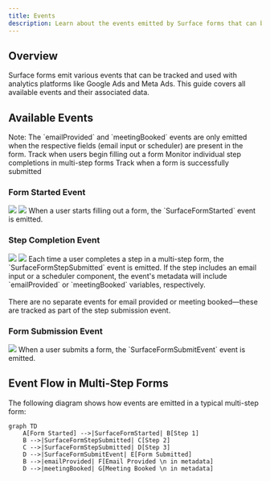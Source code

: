 ```yaml
---
title: Events
description: Learn about the events emitted by Surface forms that can be used with Google Tag Manager, Google Ads, and Meta Ads.
---
```


## Overview

Surface forms emit various events that can be tracked and used with analytics platforms like Google Ads and Meta Ads. This guide covers all available events and their associated data.

## Available Events
<Info>
  Note: The `emailProvided` and `meetingBooked` events are only emitted when the respective fields (email input or scheduler) are present in the form.
</Info>

<CardGroup cols={2}>
  <Card
    title="Form Started Event"
    icon="rocket"
    href="#form-started-event"
  >
    Track when users begin filling out a form
  </Card>
    <Card
    title="Step Completion Event"
    icon="chart-bar"
    href="#step-completion-event"
  >
    Monitor individual step completions in multi-step forms
  </Card>
  <Card
    title="Form Submission Event"
    icon="paper-plane"
    href="#form-submission-event"
  >
    Track when a form is successfully submitted
  </Card>
</CardGroup>

### Form Started Event
<CardGroup cols={2}>
  <Card>
    <Frame>
      <img src="/images/surface-events/1.png" />
    </Frame>
  </Card>
  <Card>
    <Frame caption="GTM example">
      <img src="/images/surface-events/6.png" />
    </Frame>
  </Card>
</CardGroup>
When a user starts filling out a form, the `SurfaceFormStarted` event is emitted.

### Step Completion Event
<CardGroup cols={2}>
  <Card>
    <Frame>
      <img src="/images/surface-events/2.png" />
    </Frame>
  </Card>
  <Card>
    <Frame caption="GTM example">
      <img src="/images/surface-events/7.png" />
    </Frame>
  </Card>
</CardGroup>
Each time a user completes a step in a multi-step form, the `SurfaceFormStepSubmitted` event is emitted.

<Tip>
  If the step includes an email input or a scheduler component, the event's metadata will include `emailProvided` or `meetingBooked` variables, respectively. 
  <br/><br/>There are no separate events for email provided or meeting booked—these are tracked as part of the step submission event.
</Tip>

### Form Submission Event
<Frame>
 <img src="/images/surface-events/5.png" />
</Frame>
When a user submits a form, the `SurfaceFormSubmitEvent` event is emitted.

## Event Flow in Multi-Step Forms

The following diagram shows how events are emitted in a typical multi-step form:

```mermaid
graph TD
    A[Form Started] -->|SurfaceFormStarted| B[Step 1]
    B -->|SurfaceFormStepSubmitted| C[Step 2]
    C -->|SurfaceFormStepSubmitted| D[Step 3]
    D -->|SurfaceFormSubmitEvent| E[Form Submitted]
    B -->|emailProvided| F[Email Provided \n in metadata]
    D -->|meetingBooked| G[Meeting Booked \n in metadata]
```